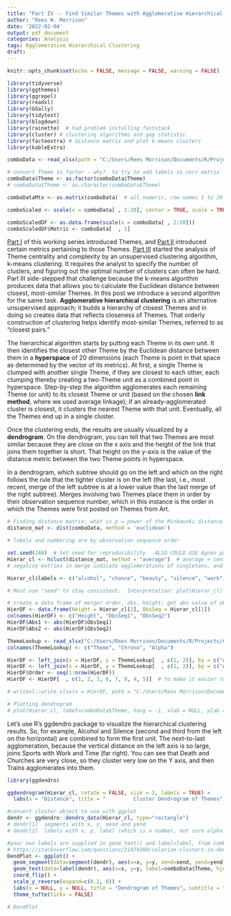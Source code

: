 ```yaml
---
title: "Part IV -- Find Similar Themes with Agglomerative Hierarchical Clustering"
author: "Rees W. Morrison"
date: '2022-02-04'
output: pdf_document
categories: Analysis
tags: Agglomerative Hierarchical Clustering
draft: 
---
```


```r
knitr::opts_chunk$set(echo = FALSE, message = FALSE, warning = FALSE)

library(tidyverse)  
library(ggthemes) 
library(ggrepel) 
library(readxl) 
library(GGally)
library(tidytext) 
library(blogdown)
library(rainette)  # had problem installing faststack
library(cluster) # clustering algorithms and gap statistic
library(factoextra) # distance matrix and plot k-means clusters
library(kableExtra)

```


```r

comboData <- read_xlsx(path = "C:/Users/Rees Morrison/Documents/R/Projects/CLIENTS/Themes/Analytics/comboData.xlsx")

# convert Theme to factor - why?  to try to add labels to corr matrix
comboData$Theme <- as.factor(comboData$Theme)
# comboData$Theme <- as.character(comboData$Theme)

comboDataMtx <- as.matrix(comboData)  # all numeric, row names 1 to 20

```

```r
comboScaled <- scale(x = comboData[ , 2:20], center = TRUE, scale = TRUE)

comboScaledDF <- as.data.frame(scale(x = comboData[ , 2:20]))
comboScaledDF$Metric <- comboData[  , 1]

```

[Part I](part1) of this working series introduced Themes, and [Part II](part II) introduced certain metrics pertaining to those Themes. [Part III](part III) started the analysis of Theme centrality and complexity by an unsupervised clustering algorithm, k-means clustering.  It requires the analyst to specify the number of clusters, and figuring out the optimal number of clusters can often be hard. Part III side-stepped that challenge because the k-means algorithm produces data that allows you to calculate the Euclidean distance between closest, most-similar Themes. In this post we introduce a second algorithm for the same task. **Agglomerative hierarchical clustering** is an alternative unsupervised approach; it builds a hierarchy of closest Themes and in doing so creates data that reflects closeness of Themes.  That orderly construction of clustering helps identify most-similar Themes, referred to as "closest pairs."

The hierarchical algorithm starts by putting each Theme in its own unit.  It then identifies the closest other Theme by the Euclidean distance between them in a **hyperspace** of 20 dimensions (each Theme is point in that space as determined by the vector of its metrics). At first, a single Theme is clumped with another single Theme, if they are closest to each other, each clumping thereby creating a two-Theme unit as a combined point in hyperspace.  Step-by-step the algorithm agglomerates each remaining Theme (or unit) to its closest Theme or unit (based on the chosen **link method**, where we used average linkage); if an already-agglomerated cluster is closest, it clusters the nearest Theme with that unit.  Eventually, all the Themes end up in a single cluster.  

Once the clustering ends, the results are usually visualized by a **dendrogram**.  On the dendrogram, you can tell that two Themes are most similar because they are close on the x axis and the height of the link that joins them together is short.  That height on the y-axis is the value of the distance metric between the two Theme points in hyperspace.  

In a dendrogram, which subtree should go on the left and which on the right follows the rule that the tighter cluster is on the left (the last, i.e., most recent, merge of the left subtree is at a lower value than the last merge of the right subtree). Merges involving two Themes place them in order by their observation sequence number, which in this instance is the order in which the Themes were first posted on Themes from Art.

```r
# Finding distance matrix; what is p = power of the Minkowski distance
distance_mat <- dist(comboData, method = 'euclidean')

# labels and numbering are by observation sequence order

set.seed(240)  # Set seed for reproducibility   ALSO COULD USE Agnes package
Hierar_cl <- hclust(distance_mat, method = "average")  # average = centroid of the cluster
# negative entries in merge indicate agglomerations of singletons, and positive entries indicate agglomerations of non-singletons.

Hierar_cl$labels <- c("alcohol", "chance", "beauty", "silence", "work", "decisions", "destruction", "time", "death", "trains", "church", "birds", "friends", "sailing", "sports","bridges",  "soldiers", "wind","clothes",  "dancing", "sleep", "rivers", "money", "night")

# Must use "seed" to stay consistent.  Interpretation: plot(Hierar_cl) without labels numbers the leafs. The merge element of the list [1] shows from the bottom up which mergers happened, in what order.  

# create a data frame of merger order, obs, height; get abs value of obs to left_join
HierDF <- data.frame(Height = Hierar_cl[2], ObsSeq = Hierar_cl[1])
colnames(HierDF) <- c("Height", "ObsSeq1", "ObsSeq2")
HierDF$Abs1 <- abs(HierDF$ObsSeq1)
HierDF$Abs2 <- abs(HierDF$ObsSeq2)

ThemeLookup <- read_xlsx("C:/Users/Rees Morrison/Documents/R/Projects/CLIENTS/Themes/Metrics of Themes.xlsx", sheet = "NoSThemes", range = "B1:D25")
colnames(ThemeLookup) <- c("Theme", "Chrono", "Alpha")

HierDF <- left_join(x = HierDF, y = ThemeLookup[  , c(1, 2)], by = c("Abs1" = "Chrono"))
HierDF <- left_join(x = HierDF, y = ThemeLookup[  , c(1, 2)], by = c("Abs2" = "Chrono"))
HierDF$Order <- seq(1:nrow(HierDF)) 
HierDF <- HierDF[  , c(1, 2, 3, 6, 7, 8, 4, 5)]  # to make it easier to read below

# writexl::write_xlsx(x = HierDF, path = "C:/Users/Rees Morrison/Documents/R/Projects/CLIENTS/Themes/Analytics/HierDF.xlsx")

# Plotting dendrogram
# plot(Hierar_cl, label=comboData$Theme, hang = -1, xlab = NULL, ylab = NULL)  # how can I trust the labels? did by hand above

```

Let's use R's ggdendro package to visualize the hierarchical clustering results.  So, for example, Alcohol and Silence (second and third from the left on the horizontal) are combined to form the first unit.  The next-to-last agglomeration, because the vertical distance on the left axis is so large, joins Sports with Work and Time (far right).  You can see that Death and Churches are very close, so they cluster very low on the Y axis, and then Trains agglomerates into them.\

```r
library(ggdendro)

ggdendrogram(Hierar_cl, rotate = FALSE, size = 2, labels = TRUE) + 
  labs(x = "Distance", title = "         Cluster Dendrogram of Themes")

#convert cluster object to use with ggplot
dendr <- ggdendro::dendro_data(Hierar_cl, type="rectangle") 
# dendr[1]  segments with x, y, xend and yend
# dendr[2]  labels with x, y, label (which is a number, not sure alpha or order I created)

#your own labels are supplied in geom_text() and label=label, from comboData$Theme
# https://stackoverflow.com/questions/21474388/colorize-clusters-in-dendogram-with-ggplot2
DendPlot <- ggplot() + 
  geom_segment(data=segment(dendr), aes(x=x, y=y, xend=xend, yend=yend)) + 
  geom_text(data=label(dendr), aes(x=x, y=y, label=comboData$Theme, hjust=0), size=3) +
  coord_flip() + 
  scale_y_reverse(expand=c(0.2, 0)) + 
  labs(x = NULL, y = NULL, title = "Dendrogram of Themes", subtitle = "Hierarchical agglomerative clustering of metrics") +
  theme_tufte(ticks = FALSE)

# DendPlot

```
